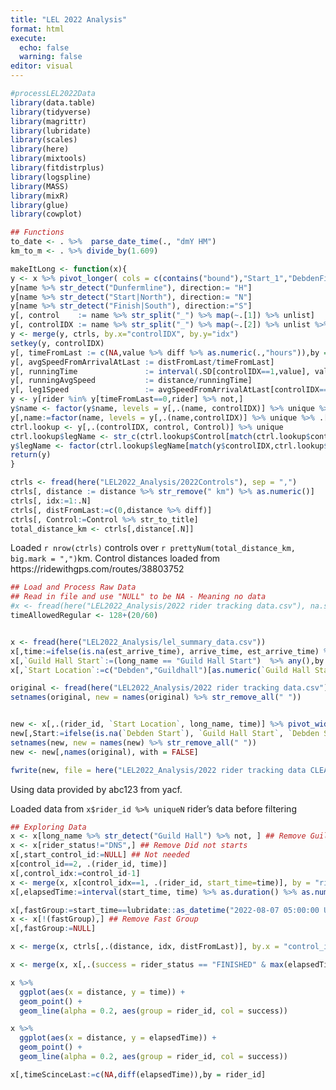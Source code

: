 ```yaml
---
title: "LEL 2022 Analysis"
format: html
execute:
  echo: false
  warning: false
editor: visual
---
```


```r
#processLEL2022Data
library(data.table)
library(tidyverse)
library(magrittr)
library(lubridate)
library(scales)
library(here)
library(mixtools)
library(fitdistrplus)
library(logspline)
library(MASS)
library(mixR)
library(glue)
library(cowplot)
```

```r
## Functions
to_date <- . %>%  parse_date_time(., "dmY HM")
km_to_m <- . %>% divide_by(1.609)

makeItLong <- function(x){
y <- x %>% pivot_longer( cols = c(contains("bound"),"Start_1","DebdenFinish_21","Dunfermline_10")) %>% data.table
y[name %>% str_detect("Dunfermline"), direction:= "H"]
y[name %>% str_detect("Start|North"), direction:= "N"]
y[name %>% str_detect("Finish|South"), direction:="S"]
y[, control    := name %>% str_split("_") %>% map(~.[1]) %>% unlist]
y[, controlIDX := name %>% str_split("_") %>% map(~.[2]) %>% unlist %>% as.integer()]
y <- merge(y, ctrls, by.x="controlIDX", by.y="idx")
setkey(y, controlIDX)
y[, timeFromLast := c(NA,value %>% diff %>% as.numeric(.,"hours")),by = rider]
y[, avgSpeedFromArrivalAtLast := distFromLast/timeFromLast]
y[, runningTime               := interval(.SD[controlIDX==1,value], value) %>% as.duration() %>% as.numeric(.,"hours"),by = rider]
y[, runningAvgSpeed           := distance/runningTime]
y[, leg1Speed                 := avgSpeedFromArrivalAtLast[controlIDX==2], by = rider]
y <- y[rider %in% y[timeFromLast==0,rider] %>% not,]
y$name <- factor(y$name, levels = y[,.(name, controlIDX)] %>% unique %>% .[order(controlIDX),name])
y[,name:=factor(name, levels = y[,.(name,controlIDX)] %>% unique %>% .[order(controlIDX),name])]
ctrl.lookup <- y[,.(controlIDX, control, Control)] %>% unique
ctrl.lookup$legName <- str_c(ctrl.lookup$Control[match(ctrl.lookup$controlIDX-1,ctrl.lookup$controlIDX)], "->", ctrl.lookup$Control)
y$legName <- factor(ctrl.lookup$legName[match(y$controlIDX,ctrl.lookup$controlIDX)], levels = ctrl.lookup$legName)
return(y)
}


```

```r
ctrls <- fread(here("LEL2022_Analysis/2022Controls"), sep = ",")
ctrls[, distance := distance %>% str_remove(" km") %>% as.numeric()]
ctrls[, idx:=1:.N]
ctrls[, distFromLast:=c(0,distance %>% diff)]
ctrls[, Control:=Control %>% str_to_title]
total_distance_km <- ctrls[,distance[.N]]
```

Loaded `r nrow(ctrls)` controls over `r prettyNum(total_distance_km, big.mark = ",")`km. Control distances loaded from https://ridewithgps.com/routes/38803752

```r
## Load and Process Raw Data
## Read in file and use "NULL" to be NA - Meaning no data
#x <- fread(here("LEL2022_Analysis/2022 rider tracking data.csv"), na.strings = "NULL")
timeAllowedRegular <- 128+(20/60) 


x <- fread(here("LEL2022_Analysis/lel_summary_data.csv"))
x[,time:=ifelse(is.na(est_arrive_time), arrive_time, est_arrive_time) %>% lubridate::as_datetime()]
x[,`Guild Hall Start`:=(long_name == "Guild Hall Start")  %>% any(),by = rider_id]
x[,`Start Location`:=c("Debden","Guildhall")[as.numeric(`Guild Hall Start`)+1]]

original <- fread(here("LEL2022_Analysis/2022 rider tracking data.csv"), na.strings = "NULL")
setnames(original, new = names(original) %>% str_remove_all(" "))


new <- x[,.(rider_id, `Start Location`, long_name, time)] %>% pivot_wider(names_from = long_name, values_from = time) %>% data.table
new[,Start:=ifelse(is.na(`Debden Start`), `Guild Hall Start`, `Debden Start`) %>% lubridate::as_datetime()]
setnames(new, new = names(new) %>% str_remove_all(" "))
new <- new[,names(original), with = FALSE]

fwrite(new, file = here("LEL2022_Analysis/2022 rider tracking data CLEAN abc123.csv"))
```

Using data provided by abc123 from yacf.

Loaded data from `x$rider_id %>% uniqueN` rider's data before filtering

```r
## Exploring Data
x <- x[long_name %>% str_detect("Guild Hall") %>% not, ] ## Remove Guild Hall Start
x <- x[rider_status!="DNS",] ## Remove Did not starts
x[,start_control_id:=NULL] ## Not needed
x[control_id==2, .(rider_id, time)]
x[,control_idx:=control_id-1]
x <- merge(x, x[control_idx==1, .(rider_id, start_time=time)], by = "rider_id")
x[,elapsedTime:=interval(start_time, time) %>% as.duration() %>% as.numeric(., "hours")]

x[,fastGroup:=start_time==lubridate::as_datetime("2022-08-07 05:00:00 UTC")]
x <- x[!(fastGroup),] ## Remove Fast Group
x[,fastGroup:=NULL]

x <- merge(x, ctrls[,.(distance, idx, distFromLast)], by.x = "control_idx", by.y = "idx")

x <- merge(x, x[,.(success = rider_status == "FINISHED" & max(elapsedTime)<=timeAllowedRegular),by = .(rider_id)] %>% unique, by = "rider_id")

x %>% 
  ggplot(aes(x = distance, y = time)) +
  geom_point() +
  geom_line(alpha = 0.2, aes(group = rider_id, col = success))

x %>% 
  ggplot(aes(x = distance, y = elapsedTime)) +
  geom_point() +
  geom_line(alpha = 0.2, aes(group = rider_id, col = success))

x[,timeScinceLast:=c(NA,diff(elapsedTime)),by = rider_id]



```
